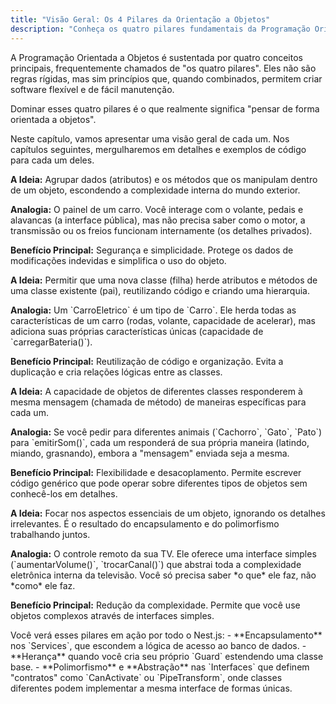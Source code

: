 ```yaml
---
title: "Visão Geral: Os 4 Pilares da Orientação a Objetos"
description: "Conheça os quatro pilares fundamentais da Programação Orientada a Objetos: Encapsulamento, Herança, Polimorfismo e Abstração."
---
```



A Programação Orientada a Objetos é sustentada por quatro conceitos principais, frequentemente chamados de "os quatro pilares". Eles não são regras rígidas, mas sim princípios que, quando combinados, permitem criar software flexível e de fácil manutenção.

Dominar esses quatro pilares é o que realmente significa "pensar de forma orientada a objetos".

Neste capítulo, vamos apresentar uma visão geral de cada um. Nos capítulos seguintes, mergulharemos em detalhes e exemplos de código para cada um deles.

<CardGrid>
    <Card title="1. Encapsulamento 🛡️">
        <p><strong>A Ideia:</strong> Agrupar dados (atributos) e os métodos que os manipulam dentro de um objeto, escondendo a complexidade interna do mundo exterior.</p>
        <p><strong>Analogia:</strong> O painel de um carro. Você interage com o volante, pedais e alavancas (a interface pública), mas não precisa saber como o motor, a transmissão ou os freios funcionam internamente (os detalhes privados).</p>
        <p><strong>Benefício Principal:</strong> Segurança e simplicidade. Protege os dados de modificações indevidas e simplifica o uso do objeto.</p>
    </Card>
    <Card title="2. Herança 🧬">
        <p><strong>A Ideia:</strong> Permitir que uma nova classe (filha) herde atributos e métodos de uma classe existente (pai), reutilizando código e criando uma hierarquia.</p>
        <p><strong>Analogia:</strong> Um `CarroEletrico` é um tipo de `Carro`. Ele herda todas as características de um carro (rodas, volante, capacidade de acelerar), mas adiciona suas próprias características únicas (capacidade de `carregarBateria()`).</p>
        <p><strong>Benefício Principal:</strong> Reutilização de código e organização. Evita a duplicação e cria relações lógicas entre as classes.</p>
    </Card>
    <Card title="3. Polimorfismo 🌀">
        <p><strong>A Ideia:</strong> A capacidade de objetos de diferentes classes responderem à mesma mensagem (chamada de método) de maneiras específicas para cada um.</p>
        <p><strong>Analogia:</strong> Se você pedir para diferentes animais (`Cachorro`, `Gato`, `Pato`) para `emitirSom()`, cada um responderá de sua própria maneira (latindo, miando, grasnando), embora a "mensagem" enviada seja a mesma.</p>
        <p><strong>Benefício Principal:</strong> Flexibilidade e desacoplamento. Permite escrever código genérico que pode operar sobre diferentes tipos de objetos sem conhecê-los em detalhes.</p>
    </Card>
    <Card title="4. Abstração 🧠">
        <p><strong>A Ideia:</strong> Focar nos aspectos essenciais de um objeto, ignorando os detalhes irrelevantes. É o resultado do encapsulamento e do polimorfismo trabalhando juntos.</p>
        <p><strong>Analogia:</strong> O controle remoto da sua TV. Ele oferece uma interface simples (`aumentarVolume()`, `trocarCanal()`) que abstrai toda a complexidade eletrônica interna da televisão. Você só precisa saber *o que* ele faz, não *como* ele faz.</p>
        <p><strong>Benefício Principal:</strong> Redução da complexidade. Permite que você use objetos complexos através de interfaces simples.</p>
    </Card>
</CardGrid>

<Aside type="note" title="Conexão com o Nest.js">
Você verá esses pilares em ação por todo o Nest.js:
- **Encapsulamento** nos `Services`, que escondem a lógica de acesso ao banco de dados.
- **Herança** quando você cria seu próprio `Guard` estendendo uma classe base.
- **Polimorfismo** e **Abstração** nas `Interfaces` que definem "contratos" como `CanActivate` ou `PipeTransform`, onde classes diferentes podem implementar a mesma interface de formas únicas.
</Aside>